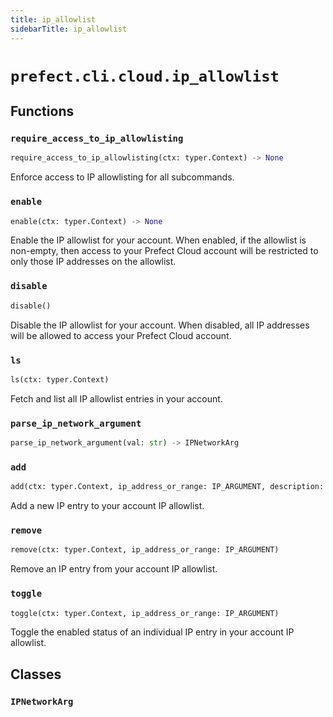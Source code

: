 ```yaml
---
title: ip_allowlist
sidebarTitle: ip_allowlist
---
```


# `prefect.cli.cloud.ip_allowlist`

## Functions

### `require_access_to_ip_allowlisting` <sup><a href="https://github.com/prefecthq/prefect/blob/main/src/prefect/cli/cloud/ip_allowlist.py#L28" target="_blank"><Icon icon="github" style="width: 14px; height: 14px;" /></a></sup>

```python
require_access_to_ip_allowlisting(ctx: typer.Context) -> None
```


Enforce access to IP allowlisting for all subcommands.


### `enable` <sup><a href="https://github.com/prefecthq/prefect/blob/main/src/prefect/cli/cloud/ip_allowlist.py#L54" target="_blank"><Icon icon="github" style="width: 14px; height: 14px;" /></a></sup>

```python
enable(ctx: typer.Context) -> None
```


Enable the IP allowlist for your account. When enabled, if the allowlist is non-empty, then access to your Prefect Cloud account will be restricted to only those IP addresses on the allowlist.


### `disable` <sup><a href="https://github.com/prefecthq/prefect/blob/main/src/prefect/cli/cloud/ip_allowlist.py#L80" target="_blank"><Icon icon="github" style="width: 14px; height: 14px;" /></a></sup>

```python
disable()
```


Disable the IP allowlist for your account. When disabled, all IP addresses will be allowed to access your Prefect Cloud account.


### `ls` <sup><a href="https://github.com/prefecthq/prefect/blob/main/src/prefect/cli/cloud/ip_allowlist.py#L89" target="_blank"><Icon icon="github" style="width: 14px; height: 14px;" /></a></sup>

```python
ls(ctx: typer.Context)
```


Fetch and list all IP allowlist entries in your account.


### `parse_ip_network_argument` <sup><a href="https://github.com/prefecthq/prefect/blob/main/src/prefect/cli/cloud/ip_allowlist.py#L104" target="_blank"><Icon icon="github" style="width: 14px; height: 14px;" /></a></sup>

```python
parse_ip_network_argument(val: str) -> IPNetworkArg
```

### `add` <sup><a href="https://github.com/prefecthq/prefect/blob/main/src/prefect/cli/cloud/ip_allowlist.py#L122" target="_blank"><Icon icon="github" style="width: 14px; height: 14px;" /></a></sup>

```python
add(ctx: typer.Context, ip_address_or_range: IP_ARGUMENT, description: Optional[str] = typer.Option(None, '--description', '-d', help='A short description to annotate the entry with.'))
```


Add a new IP entry to your account IP allowlist.


### `remove` <sup><a href="https://github.com/prefecthq/prefect/blob/main/src/prefect/cli/cloud/ip_allowlist.py#L167" target="_blank"><Icon icon="github" style="width: 14px; height: 14px;" /></a></sup>

```python
remove(ctx: typer.Context, ip_address_or_range: IP_ARGUMENT)
```


Remove an IP entry from your account IP allowlist.


### `toggle` <sup><a href="https://github.com/prefecthq/prefect/blob/main/src/prefect/cli/cloud/ip_allowlist.py#L189" target="_blank"><Icon icon="github" style="width: 14px; height: 14px;" /></a></sup>

```python
toggle(ctx: typer.Context, ip_address_or_range: IP_ARGUMENT)
```


Toggle the enabled status of an individual IP entry in your account IP allowlist.


## Classes

### `IPNetworkArg` <sup><a href="https://github.com/prefecthq/prefect/blob/main/src/prefect/cli/cloud/ip_allowlist.py#L99" target="_blank"><Icon icon="github" style="width: 14px; height: 14px;" /></a></sup>
